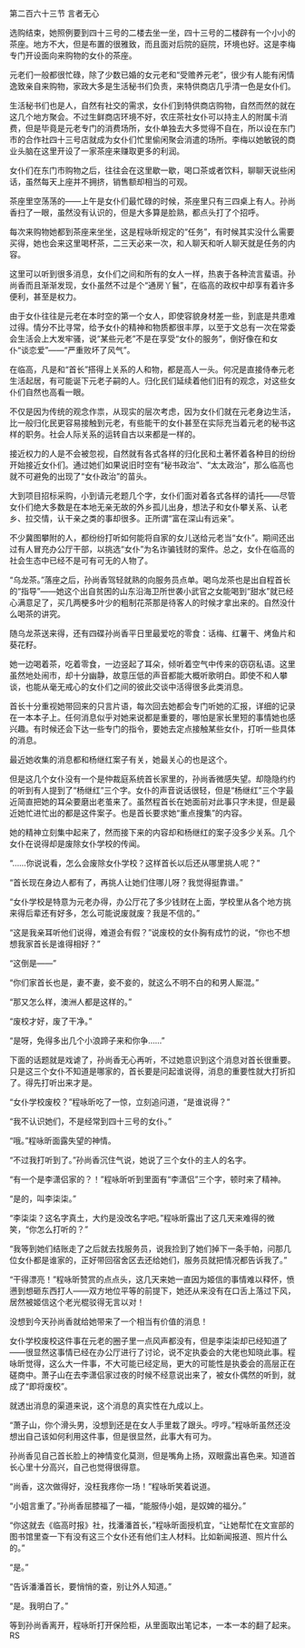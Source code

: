 

第二百六十三节 言者无心

选购结束，她照例要到四十三号的二楼去坐一坐，四十三号的二楼辟有一个小小的茶座。地方不大，但是布置的很雅致，而且面对后院的庭院，环境也好。这是李梅专门开设面向来购物的女仆的茶座。

元老们一般都很忙碌，除了少数已婚的女元老和“受赡养元老”，很少有人能有闲情逸致亲自来购物，家政大多是生活秘书们负责，来特供商店几乎清一色是女仆们。

生活秘书们也是人，自然有社交的需求，女仆们到特供商店购物，自然而然的就在这几个地方聚会。不过生鲜商店环境不好，农庄茶社女仆可以持主人的附属卡消费，但是毕竟是元老专门的消费场所，女仆单独去大多觉得不自在，所以设在东门市的合作社四十三号店就成为女仆们忙里偷闲聚会消遣的场所。李梅以她敏锐的商业头脑在这里开设了一家茶座来赚取更多的利润。

女仆们在东门市购物之后，往往会在这里歇一歇，喝口茶或者饮料，聊聊天说些闲话，虽然每天上座并不拥挤，销售额却相当的可观。

茶座里空荡荡的――上午是女仆们最忙碌的时候，茶座里只有三四桌上有人。孙尚香扫了一眼，虽然没有认识的，但是大多算是脸熟，都点头打了个招呼。

每次来购物她都到茶座来坐坐，这是程咏昕规定的“任务”，有时候其实没什么需要买得，她也会来这里喝杯茶，二三天必来一次，和人聊天和听人聊天就是任务的内容。

这里可以听到很多消息，女仆们之间和所有的女人一样，热衷于各种流言蜚语。孙尚香而且渐渐发现，女仆虽然不过是个“通房丫鬟”，在临高的政权中却享有着许多便利，甚至是权力。

由于女仆往往是元老在本时空的第一个女人，即使容貌身材差一些，到底是共患难过得。情分不比寻常，给予女仆的精神和物质都很丰厚，以至于文总有一次在常委会生活会上大发牢骚，说“某些元老”不是在享受“女仆的服务”，倒好像在和女仆“谈恋爱”――“严重败坏了风气”。

在临高，凡是和“首长”搭得上关系的人和物，都是高人一头。何况是直接侍奉元老生活起居，有可能诞下元老子嗣的人。归化民们延续着他们旧有的观念，对这些女仆们自然也高看一眼。

不仅是因为传统的观念作祟，从现实的层次考虑，因为女仆们就在元老身边生活，比一般归化民更容易接触到元老，有些能干的女仆甚至在实际充当着元老的秘书这样的职务。社会人际关系的运转自古以来都是一样的。

接近权力的人是不会被忽视，自然就有各式各样的归化民和土著怀着各种目的纷纷开始接近女仆们。通过她们如果说旧时空有“秘书政治”、“太太政治”，那么临高也就不可避免的出现了“女仆政治”的苗头。

大到项目招标采购，小到请元老题几个字，女仆们面对着各式各样的请托――尽管女仆们绝大多数是在本地无亲无故的外乡孤儿出身，想法子和女仆攀关系、认老乡、拉交情，认干亲之类的事却很多。正所谓“富在深山有远亲”。

不少冀图攀附的人，都纷纷打听如何能将自家的女儿送给元老当“女仆”。期间还出过有人冒充办公厅干部，以挑选“女仆”为名诈骗钱财的案件。总之，女仆在临高的社会生态中已经不是可有可无的人物了。

“乌龙茶。”落座之后，孙尚香驾轻就熟的向服务员点单。喝乌龙茶也是出自程首长的“指导”――她这个出自贫困的山东沿海卫所世袭小武官之女能喝到“甜水”就已经心满意足了，买几两梗多叶少的粗制花茶那是待客人的时候才拿出来的。自然没什么喝茶的讲究。

随乌龙茶送来得，还有四碟孙尚香平日里最爱吃的零食：话梅、红薯干、烤鱼片和葵花籽。

她一边喝着茶，吃着零食，一边竖起了耳朵，倾听着空气中传来的窃窃私语。这里虽然地处闹市，却十分幽静，故意压低的声音都能大概听歌明白。即使不和人攀谈，也能从毫无戒心的女仆们之间的彼此交谈中活得很多此类消息。

首长十分重视她带回来的只言片语，每次回去她都会专门听她的汇报，详细的记录在一本本子上。任何消息似乎对她来说都是重要的，哪怕是家长里短的事情她也感兴趣。有时候还会下达一些专门的指令，要她去定点接触某些女仆，打听一些具体的消息。

最近她收集的消息都和杨继红案子有关，她最关心的也是这个。

但是这几个女仆没有一个是仲裁庭系统首长家里的，孙尚香微感失望。却隐隐约约的听到有人提到了“杨继红”三个字。女仆的声音说话很轻，但是“杨继红”三个字最近简直把她的耳朵要磨出老茧来了。虽然程首长在她面前对此事只字未提，但是最近她忙进忙出的都是这件案子。也是首长要求她“重点搜集”的内容。

她的精神立刻集中起来了，然而接下来的内容却和杨继红的案子没多少关系。几个女仆在说得却是废除女仆学校的传闻。

“……你说说看，怎么会废除女仆学校？这样首长以后还从哪里挑人呢？”

“首长现在身边人都有了，再挑人让她们住哪儿呀？我觉得挺靠谱。”

“女仆学校是特意为元老办得，办公厅花了多少钱财在上面，学校里从各个地方挑来得后辈还有好多，怎么可能说废就废？我是不信的。”

“这是我亲耳听他们说得，难道会有假？”说废校的女仆胸有成竹的说，“你也不想想我家首长是谁得相好？”

“这倒是――”

“你们家首长也是，妻不妻，妾不妾的，就这么不明不白的和男人厮混。”

“那又怎么样，澳洲人都是这样的。”

“废校才好，废了干净。”

“是呀，免得多出几个小浪蹄子来和你争……”

下面的话题就是戏谑了，孙尚香无心再听，不过她意识到这个消息对首长很重要。只是这三个女仆不知道是哪家的，首长要是问起谁说得，消息的重要性就大打折扣了。得先打听出来才是。

“女仆学校废校？”程咏昕吃了一惊，立刻追问道，“是谁说得？”

“我不认识她们，不是经常到四十三号的女仆。”

“哦。”程咏昕面露失望的神情。

“不过我打听到了。”孙尚香沉住气说，她说了三个女仆的主人的名字。

“有一个是李潇侣家的？！”程咏昕听到里面有“李潇侣”三个字，顿时来了精神。

“是的，叫李柒柒。”

“李柒柒？这名字真土，大约是没改名字吧。”程咏昕露出了这几天来难得的微笑，“你怎么打听的？”

“我等到她们结账走了之后就去找服务员，说我捡到了她们掉下一条手帕，问那几位女仆都是谁家的，正好带回宿舍区去还给她们，服务员就把情况都告诉我了。”

“干得漂亮！”程咏昕赞赏的点点头，这几天来她一直因为姬信的事情难以释怀，愤懑到想砸东西打人――双方地位平等的前提下，她还从来没有在口舌上落过下风，居然被姬信这个老光棍驳得无言以对！

没想到今天孙尚香就给她带来了一个相当有价值的消息！

女仆学校废校这件事在元老的圈子里一点风声都没有，但是李柒柒却已经知道了――很显然这事情已经在办公厅进行了讨论，说不定执委会的大佬也知晓此事。程咏昕觉得，这么大一件事，不大可能已经定局，更大的可能性是执委会的高层正在磋商中。萧子山在去李潇侣家过夜的时候不经意说出来了，被女仆偶然的听到，就成了“即将废校”。

就透出消息的渠道来说，这个消息的真实性在九成以上。

“萧子山，你个滑头男，没想到还是在女人手里栽了跟头。哼哼。”程咏昕虽然还没想出自己该如何利用这件事，但是很显然，此事大有可为。

孙尚香见自己首长脸上的神情变化莫测，但是嘴角上扬，双眼露出喜色来。知道首长心里十分高兴，自己也觉得很得意。

“尚香，这次做得好，没枉我疼你一场！”程咏昕笑着说道。

“小姐言重了。”孙尚香屈膝福了一福，“能服侍小姐，是奴婢的福分。”

“你这就去《临高时报》社，找潘潘首长，”程咏昕面授机宜，“让她帮忙在文宣部的图书馆里查一下有没有这三个女仆还有他们主人材料。比如新闻报道、照片什么的。”

“是。”

“告诉潘潘首长，要悄悄的查，别让外人知道。”

“是。我明白了。”

等到孙尚香离开，程咏昕打开保险柜，从里面取出笔记本，一本一本的翻了起来。RS

